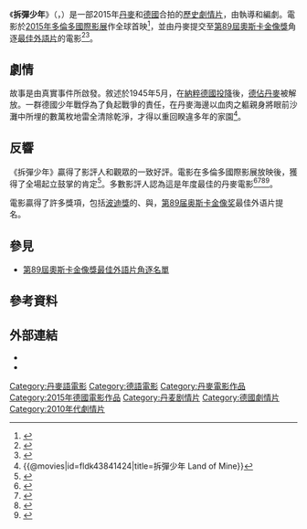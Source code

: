 {{For|香港警匪動作片|拆彈專家 (電影)}}
{{noteTA
|G1=Movie
|G2=Show
}}
{{Infobox film
| name = 拆彈少年
| original_name = {{lang|da|''Under sandet''}}
| image = Land of Mine Poster.jpg
| caption = 電影海報
| director = {{link-en|馬汀·贊帝維|Martin Zandvliet}}
| producer = Malte Grunert<br>Mikael Chr. Rieks
| writer = 馬汀·贊帝維
| starring = Roland Møller<br>{{link-en|麥可波·佛斯嘉|Mikkel Følsgaard}}
| music = Sune Martin
| cinematography = Camilla Hjelm Knudsen
| editing = Per Sandholt<br>Molly Malene Stensgaard
| distributor = {{link-en|北方電影|Nordisk Film}}
| released = {{Film date|2015|9|10|[[2015年多倫多國際影展|TIFF]]|2015|12|3|丹麥|2016|4|7|德國|2017|1|13|臺灣|2017|1|19|香港}}
| runtime = 100分鐘
| country = {{DEN}}<br>{{DEU}}
| language = 丹麥語<br>德語
| budget = 3550萬[[丹麥克朗|丹麥克朗]]<ref>{{cite web|title=Nordisk Film & TV Fond Jumps On Zandvliet’s Land of Mine|url=http://www.nordiskfilmogtvfond.com/index.php/news/stories/nordisk-film-tv-fond-jumps-zandvliets-land-mine/|accessdate=2015-11-09|archive-url=https://web.archive.org/web/20160306080147/http://www.nordiskfilmogtvfond.com/index.php/news/stories/nordisk-film-tv-fond-jumps-zandvliets-land-mine/|archive-date=2016-03-06|dead-url=no}}</ref>
| gross = 310萬美元<ref name="BOM">{{cite web |url=http://www.boxofficemojo.com/movies/intl/?page=&wk=2016W2&id=_fUNDERSANDETLAND01 |title=Under sandet (Land of Mine) |website=Box Office Mojo |accessdate=2016-09-23 |archive-url=https://web.archive.org/web/20160924101300/http://www.boxofficemojo.com/movies/intl/?page=&wk=2016W2&id=_fUNDERSANDETLAND01 |archive-date=2016-09-24 |dead-url=no }}</ref>
| cn_name = 地雷区
| hk_name = 十個拆彈的少年
| tw_name = 拆彈少年
}}
《'''拆彈少年'''》（{{lang-da|'''Under sandet'''}}，{{lang-en|'''''Land of Mine'''''}}）是一部2015年[[丹麥|丹麥]]和[[德國|德國]]合拍的[[歷史片|歷史]][[劇情片|劇情片]]，由{{link-en|馬汀·贊帝維|Martin Zandvliet}}執導和編劇。電影於[[2015年多倫多國際影展|2015年多倫多國際影展]]作全球首映<ref>{{cite web |url=http://www.indiewire.com/article/toronto-international-film-festival-announces-inaugural-platform-lineup-including-world-premiere-of-ben-wheatleys-high-rise-20150813 |title=Toronto International Film Festival Announces Inaugural Platform Lineup |accessdate=2015-08-14 |work=IndieWire |archive-url=https://web.archive.org/web/20150813232137/http://www.indiewire.com/article/toronto-international-film-festival-announces-inaugural-platform-lineup-including-world-premiere-of-ben-wheatleys-high-rise-20150813 |archive-date=2015-08-13 |dead-url=no }}</ref>，並由丹麥提交至[[第89屆奧斯卡金像獎|第89屆奧斯卡金像獎]]角逐[[奧斯卡最佳外語片獎|最佳外語片]]的電影<ref name="Denmark">{{cite web |url=http://cphpost.dk/news/war-film-submitted-as-denmarks-oscar-entry.html |title=War film submitted as Denmark’s Oscar entry |work=CPH Post |date=2016-09-19 |accessdate=2016-09-19 |archive-url=https://web.archive.org/web/20160919155903/http://cphpost.dk/news/war-film-submitted-as-denmarks-oscar-entry.html |archive-date=2016-09-19 |dead-url=yes }}</ref><ref name="HWR">{{cite web |url=http://www.hollywoodreporter.com/news/oscars-denmarks-land-mine-picked-930779 |title=Oscars: Denmark Selects 'Land of Mine' for Foreign-Language Category |first=Scott |last=Roxborough |work=[[The_Hollywood_Reporter|The Hollywood Reporter]] |date=2016-09-19 |accessdate=2016-09-19 |archive-url=https://web.archive.org/web/20160920025823/http://www.hollywoodreporter.com/news/oscars-denmarks-land-mine-picked-930779 |archive-date=2016-09-20 |dead-url=no }}</ref>。

== 劇情 ==
故事是由真實事件所啟發。敘述於1945年5月，在[[第二次世界大戰歐洲戰場的結束|納粹德國投降]]後，[[丹麥佔領時期|德佔丹麥]]被解放。一群德國少年戰俘為了負起戰爭的責任，在丹麥海邊以血肉之軀親身將眼前沙灘中所埋的數萬枚地雷全清除乾淨，才得以重回睽違多年的家園<ref>{{@movies|id=fldk43841424|title=拆彈少年 Land of Mine}}<!-- 2016-11-14 accessdate --></ref>。

== 反響 ==
《拆彈少年》贏得了影評人和觀眾的一致好評。電影在多倫多國際影展放映後，獲得了全場起立鼓掌的肯定<ref>{{cite web|last1=Monggaard|first1=Christian|title=Giant Canadian Hug|url=http://www.information.dk/545063|accessdate=2015-12-11|language=da|archive-url=https://web.archive.org/web/20151222151709/http://www.information.dk/545063|archive-date=2015-12-22|dead-url=no}}</ref>。多數影評人認為這是年度最佳的丹麥電影<ref>{{cite web|title=Review: Land of Mine|url=http://www.ekkofilm.dk/anmeldelser/under-sandet/|accessdate=2015-12-11|language=da|archive-url=https://web.archive.org/web/20151205043448/http://www.ekkofilm.dk/anmeldelser/under-sandet/|archive-date=2015-12-05|dead-url=no}}</ref><ref>{{cite web|last1=Olsen|first1=Jesper|title=Review|url=http://soundvenue.com/film/2015/12/under-sandet-174023|accessdate=2015-12-11|language=da|archive-url=https://web.archive.org/web/20151204050219/http://soundvenue.com/film/2015/12/under-sandet-174023|archive-date=2015-12-04|dead-url=no}}</ref><ref>{{cite web|last1=Carlsen|first1=Per Juul|title=A Kick in the Head for National Feeling|url=http://www.dr.dk/nyheder/kultur/film/anmeldelse-et-spark-i-skridtet-paa-den-danske-nationalfoelelse|accessdate=2015-12-11|language=da|archive-url=https://web.archive.org/web/20151212140354/http://www.dr.dk/nyheder/kultur/film/anmeldelse-et-spark-i-skridtet-paa-den-danske-nationalfoelelse|archive-date=2015-12-12|dead-url=no}}</ref><ref>{{cite web|last1=Kastrup|first1=Kim|title=Land of Mine is Number 1|url=http://ekstrabladet.dk/filmmagasinet/Filmnyheder/under-sandet-ligger-nummer-1/5863594|accessdate=2015-12-11|language=da|archive-url=https://web.archive.org/web/20151222155751/http://ekstrabladet.dk/filmmagasinet/Filmnyheder/under-sandet-ligger-nummer-1/5863594|archive-date=2015-12-22|dead-url=no}}</ref>。

電影贏得了許多獎項，包括[[波迪獎|波迪獎]]的{{link-en|波迪獎最佳男主角|Bodil Award for Best Actor in a Leading Role|最佳男主角}}、{{link-en|波迪獎最佳男配角|Bodil Award for Best Actor in a Supporting Role|最佳男配角}}與{{link-en|波迪獎最佳丹麥電影|Bodil Award for Best Danish Film|最佳丹麥電影}}，[[第89届奥斯卡金像奖|第89届奥斯卡金像奖]]最佳外语片提名。

== 參見 ==
*[[第89屆奧斯卡金像獎最佳外語片角逐名單|第89屆奧斯卡金像獎最佳外語片角逐名單]]

== 參考資料 ==
{{reflist|30em}}

== 外部連結 ==
* {{IMDb title|3841424}}
* {{Rotten Tomatoes|land_of_mine}}

{{DEFAULTSORT:Land Of Mine}}
[[Category:丹麥語電影|Category:丹麥語電影]]
[[Category:德語電影|Category:德語電影]]
[[Category:丹麥電影作品|Category:丹麥電影作品]]
[[Category:2015年德國電影作品|Category:2015年德國電影作品]]
[[Category:丹麦剧情片|Category:丹麦剧情片]]
[[Category:德國劇情片|Category:德國劇情片]]
[[Category:2010年代劇情片|Category:2010年代劇情片]]
